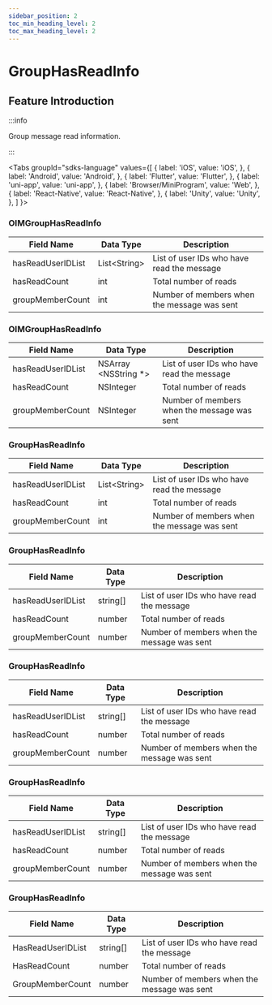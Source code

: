 ```yaml
---
sidebar_position: 2
toc_min_heading_level: 2
toc_max_heading_level: 2
---
```


# GroupHasReadInfo

## Feature Introduction

:::info

Group message read information.

:::

<Tabs
groupId="sdks-language"
values={[
{ label: 'iOS', value: 'iOS', },
{ label: 'Android', value: 'Android', },
{ label: 'Flutter', value: 'Flutter', },
{ label: 'uni-app', value: 'uni-app', },
{ label: 'Browser/MiniProgram', value: 'Web', },
{ label: 'React-Native', value: 'React-Native', },
{ label: 'Unity', value: 'Unity', },
]
}>

<TabItem value="Flutter">

### OIMGroupHasReadInfo

| Field Name         | Data Type    | Description                                       |
| ------------------ | ------------ | ------------------------------------------------- |
| hasReadUserIDList  | List<String\> | List of user IDs who have read the message        |
| hasReadCount       | int          | Total number of reads                             |
| groupMemberCount   | int          | Number of members when the message was sent       |

</TabItem>

<TabItem value="iOS">

### OIMGroupHasReadInfo

| Field Name         | Data Type           | Description                                       |
| ------------------ | ------------------- | ------------------------------------------------- |
| hasReadUserIDList  | NSArray <NSString *>| List of user IDs who have read the message        |
| hasReadCount       | NSInteger           | Total number of reads                             |
| groupMemberCount   | NSInteger           | Number of members when the message was sent       |

</TabItem>

<TabItem value="Android">

### GroupHasReadInfo

| Field Name         | Data Type    | Description                                       |
| ------------------ | ------------ | ------------------------------------------------- |
| hasReadUserIDList  | List<String\> | List of user IDs who have read the message        |
| hasReadCount       | int          | Total number of reads                             |
| groupMemberCount   | int          | Number of members when the message was sent       |

</TabItem>

<TabItem value="Web">

### GroupHasReadInfo

| Field Name         | Data Type | Description                                       |
| ------------------ | --------- | ------------------------------------------------- |
| hasReadUserIDList  | string[]  | List of user IDs who have read the message        |
| hasReadCount       | number    | Total number of reads                             |
| groupMemberCount   | number    | Number of members when the message was sent       |

</TabItem>

<TabItem value="uni-app">

### GroupHasReadInfo

| Field Name         | Data Type | Description                                       |
| ------------------ | --------- | ------------------------------------------------- |
| hasReadUserIDList  | string[]  | List of user IDs who have read the message        |
| hasReadCount       | number    | Total number of reads                             |
| groupMemberCount   | number    | Number of members when the message was sent       |

</TabItem>

<TabItem value="React-Native">

### GroupHasReadInfo

| Field Name         | Data Type | Description                                       |
| ------------------ | --------- | ------------------------------------------------- |
| hasReadUserIDList  | string[]  | List of user IDs who have read the message        |
| hasReadCount       | number    | Total number of reads                             |
| groupMemberCount   | number    | Number of members when the message was sent       |

</TabItem>

<TabItem value="Unity">

### GroupHasReadInfo

| Field Name         | Data Type | Description                                       |
| ------------------ | --------- | ------------------------------------------------- |
| HasReadUserIDList  | string[]  | List of user IDs who have read the message        |
| HasReadCount       | number    | Total number of reads                             |
| GroupMemberCount   | number    | Number of members when the message was sent       |

</TabItem>

</Tabs>